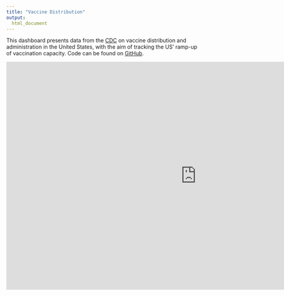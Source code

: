 ```yaml
---
title: "Vaccine Distribution"
output:
  html_document
---
```


This dashboard presents data from the [CDC]() on vaccine distribution and administration in the United States, with the aim of tracking the US' ramp-up of vaccination capacity. Code can be found on [GitHub](https://github.com/ckelly17/Vaccine-Tracker).

<iframe src="https://public.tableau.com/views/COVID-19VaccineDistribution/0_MAIN?:showVizHome=no&:embed=true" align = "left" scrolling="no"
 width="1000" height="600" frameBorder = "0"></iframe>
 